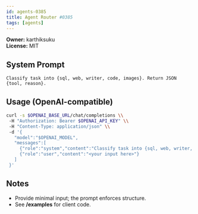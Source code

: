 ```yaml
---
id: agents-0385
title: Agent Router #0385
tags: [agents]
---
```


**Owner:** karthiksuku  
**License:** MIT

## System Prompt
```text
Classify task into {sql, web, writer, code, images}. Return JSON {tool, reason}.
```

## Usage (OpenAI-compatible)
```bash
curl -s $OPENAI_BASE_URL/chat/completions \\
 -H "Authorization: Bearer $OPENAI_API_KEY" \\
 -H "Content-Type: application/json" \\
 -d '{
   "model":"$OPENAI_MODEL",
   "messages":[
     {"role":"system","content":"Classify task into {sql, web, writer, code, images}. Return JSON {tool, reason}."},
     {"role":"user","content":"<your input here>"}
   ]
 }'
```

## Notes
- Provide minimal input; the prompt enforces structure.
- See **/examples** for client code.

